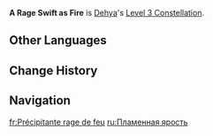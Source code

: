 {{Constellation Infobox
|image         = Constellation A Rage Swift as Fire.png
|character     = Dehya
|level         = 3
|description   = Increases the Level of [[Leonine Bite]] by 3.<br />Maximum upgrade level is 15.
|utility1      = Talent Level Increase
|utility2      = Elemental Burst Level Increase
}}
'''A Rage Swift as Fire''' is [[Dehya]]'s [[Level 3 Constellation]].

==Other Languages==
{{Other Languages
|en      = A Rage Swift as Fire
|zhs     = 怒势疾迅如焚掠地
|zhs_rm  = Nùshì Jíxùn Rú Fén Luèdì
|zht     = 怒勢疾迅如焚掠地
|zht_rm  = Nùshì Jíxùn Rú Fén Luèdì
|zh_tl   = 
|ja      = 掠める熾炎の怒り
|ja_rm   = Kasumeru Shien no Ikari{{Assumed}}
|ja_tl   = Snatching Fiery Fury
|ko      = 빠르게 번지는 분노
|ko_tl   = Rapidly Spreading Rage
|es      = Furia calcinadora
|es_tl   = Scorching Fury
|fr      = Précipitante rage de feu
|fr_tl   = Rushing Rage of Fire
|ru      = Пламенная ярость
|ru_tl   = Fiery Rage
|th      = A Rage Swift as Fire
|vi      = Lửa Phẫn Nộ Lây Lan
|vi_tl   = 
|de      = Wut, einem Lauffeuer gleich
|de_tl   = 
|id      = A Rage Swift as Fire
|pt      = Fúria Rápida como Fogo
|pt_tl   = 
|tr      = Ateş Gibi Hızlı Bir Öfke
|tr_tl   = 
|it      = Furia rapida come il fuoco
|it_tl   = Fury as Fast as Fire
}}

==Change History==
{{Change History|3.5}}

==Navigation==
{{Talent Navbox|Dehya}}

[[fr:Précipitante rage de feu]]
[[ru:Пламенная ярость]]